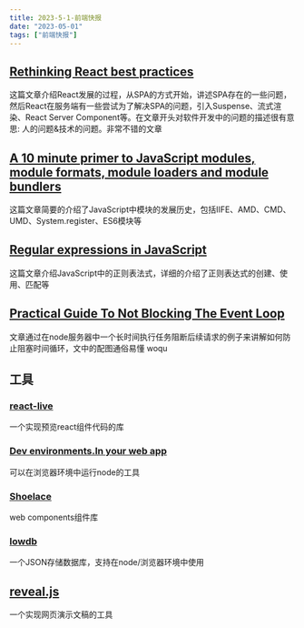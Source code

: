 ```yaml
---
title: 2023-5-1-前端快报
date: "2023-05-01"  
tags: ["前端快报"]
---
```



## [Rethinking React best practices](https://frontendmastery.com/posts/rethinking-react-best-practices/)
这篇文章介绍React发展的过程，从SPA的方式开始，讲述SPA存在的一些问题，然后React在服务端有一些尝试为了解决SPA的问题，引入Suspense、流式渲染、React Server Component等。在文章开头对软件开发中的问题的描述很有意思: 人的问题&技术的问题。非常不错的文章

## [A 10 minute primer to JavaScript modules, module formats, module loaders and module bundlers](https://www.jvandemo.com/a-10-minute-primer-to-javascript-modules-module-formats-module-loaders-and-module-bundlers/)  
这篇文章简要的介绍了JavaScript中模块的发展历史，包括IIFE、AMD、CMD、UMD、System.register、ES6模块等

## [Regular expressions in JavaScript](https://www.honeybadger.io/blog/javascript-regular-expressions/)
这篇文章介绍JavaScript中的正则表法式，详细的介绍了正则表达式的创建、使用、匹配等

## [Practical Guide To Not Blocking The Event Loop](https://www.bbss.dev/posts/eventloop/)  
文章通过在node服务器中一个长时间执行任务阻断后续请求的例子来讲解如何防止阻塞时间循环，文中的配图通俗易懂
woqu
## 工具 

### [react-live](https://github.com/FormidableLabs/react-live)  
一个实现预览react组件代码的库

### [Dev environments.In your web app](https://webcontainers.io/)
可以在浏览器环境中运行node的工具

### [Shoelace](https://shoelace.style/)  
web components组件库 

### [lowdb](https://github.com/typicode/lowdb)  
一个JSON存储数据库，支持在node/浏览器环境中使用

## [reveal.js](https://github.com/hakimel/reveal.js)
一个实现网页演示文稿的工具












